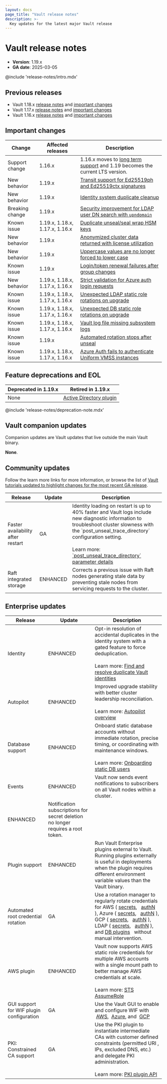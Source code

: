 ```yaml
---
layout: docs
page_title: "Vault release notes"
description: >-
  Key updates for the latest major Vault release
---
```


# Vault release notes

- **Version**: 1.19.x
- **GA date**: 2025-03-05

@include 'release-notes/intro.mdx'

## Previous releases

- Vault 1.18.x [release notes](/vault/docs/v1.18.x/release-notes/1.18.0) and
  [important changes](/vault/docs/v1.18.x/upgrading/upgrade-to-1.18.x)
- Vault 1.17.x [release notes](/vault/docs/v1.17.x/release-notes/1.17.0) and
  [important changes](/vault/docs/v1.17.x/upgrading/upgrade-to-1.17.x)
- Vault 1.16.x [release notes](/vault/docs/v1.16.x/release-notes/1.16.1) and
  [important changes](/vault/docs/v1.16.x/upgrading/upgrade-to-1.16.x)

## Important changes

| Change          | Affected releases              | Description
|---------------- | ------------------------------ | -----------
| Support change  | 1.16.x                         | 1.16.x moves to [long term support](/vault/docs/enterprise/lts) and 1.19 becomes the current LTS version.
| New behavior    | 1.19.x                         | [Transit support for Ed25519ph and Ed25519ctx signatures](/vault/docs/updates/important-changes#ed25519)
| New behavior    | 1.19.x                         | [Identity system duplicate cleanup](/vault/docs/updates/important-changes##dedupe)
| Breaking change | 1.19.x                         | [Security improvement for LDAP user DN search with `upndomain`](/vault/docs/updates/important-changes#ldap)
| Known issue     | 1.19.x, 1.18.x, 1.17.x, 1.16.x | [Duplicate unseal/seal wrap HSM keys](/vault/docs/updates/important-changes##hsm-keys)
| New behavior    | 1.19.x                         | [Anonymized cluster data returned with license utilization](/vault/docs/updates/important-changes#anon-data)
| New behavior    | 1.19.x                         | [Uppercase values are no longer forced to lower case](/vault/docs/updates/important-changes#case-sensitive)
| Known issue     | 1.19.x                         | [Login/token renewal failures after group changes](/vault/docs/updates/important-changes#group-writes)
| New behavior    | 1.19.x, 1.18.x, 1.17.x, 1.16.x | [Strict validation for Azure auth login requests](/vault/docs/updates/important-changes#strict-azure)
| Known issue     | 1.19.x, 1.18.x, 1.17.x, 1.16.x | [Unexpected LDAP static role rotations on upgrade](/vault/docs/updates/important-changes#ldap-static-role-rotations)
| Known issue     | 1.19.x, 1.18.x, 1.17.x, 1.16.x | [Unexpected DB static role rotations on upgrade](/vault/docs/updates/important-changes#db-static-role-rotations)
| Known issue     | 1.19.x, 1.18.x, 1.17.x, 1.16.x | [Vault log file missing subsystem logs](/vault/docs/updates/important-changes#missing-logs)
| Known issue     | 1.19.x                         | [Automated rotation stops after unseal](/vault/docs/updates/important-changes#rotation-stops)
| Known issue     | 1.19.x, 1.18.x, 1.17.x, 1.16.x | [Azure Auth fails to authenticate Uniform VMSS instances](/vault/docs/updates/important-changes#azure-vmss)


## Feature deprecations and EOL

Deprecated in 1.19.x | Retired in 1.19.x
-------------------- | ---------------
None                 | [Active Directory plugin](/vault/docs/deprecation#ad-secrets-engine)

@include 'release-notes/deprecation-note.mdx'


## Vault companion updates

Companion updates are Vault updates that live outside the main Vault binary.

**None**.


## Community updates

Follow the learn more links for more information, or browse the list of
[Vault tutorials updated to highlight changes for the most recent GA release](/vault/tutorials/new-release).


<table>
  <thead>
    <tr>
      <th style={{verticalAlign: 'middle'}}>Release</th>
      <th style={{verticalAlign: 'middle'}}>Update</th>
      <th style={{verticalAlign: 'middle'}}>Description</th>
    </tr>
  </thead>

  <tbody>

  <tr>
    <td style={{verticalAlign: 'middle'}}>
      Faster availability after restart 
    </td>
    <td style={{verticalAlign: 'middle', textAlign: 'center'}}>GA</td>
    <td style={{verticalAlign: 'middle'}}>
      Identity loading on restart is up to 40% faster and Vault logs include new
      diagnostic information to troubleshoot cluster slowness with the
      `post_unseal_trace_directory` configuration setting.
      <br /><br />
      Learn more: <a href="/vault/docs/configuration#enable_post_unseal_trace">`post_unseal_trace_directory` parameter details</a>
    </td>
  </tr>

  <tr>
    <td style={{verticalAlign: 'middle'}}>
      Raft integrated storage
    </td>
    <td style={{verticalAlign: 'middle', textAlign: 'center'}}>ENHANCED</td>
    <td style={{verticalAlign: 'middle'}}>
      Corrects a previous issue with Raft nodes generating stale data by
      preventing stale nodes from servicing requests to the cluster.
    </td>
  </tr>

  </tbody>
</table>


## Enterprise updates

<table>
  <thead>
    <tr>
      <th style={{verticalAlign: 'middle'}}>Release</th>
      <th style={{verticalAlign: 'middle'}}>Update</th>
      <th style={{verticalAlign: 'middle'}}>Description</th>
    </tr>
  </thead>
  <tbody>

  <tr>
    <td style={{verticalAlign: 'middle'}}>
      Identity
    </td>
    <td style={{verticalAlign: 'middle', textAlign: 'center'}}>ENHANCED</td>
    <td style={{verticalAlign: 'middle'}}>
      Opt-in resolution of accidental duplicates in the identity system with a
      gated feature to force deduplication.
      <br /><br />
      Learn more: <a href="/vault/docs/upgrading/deduplication">Find and resolve duplicate Vault identities</a>
    </td>
  </tr>

  <tr>
    <td style={{verticalAlign: 'middle'}}>
      Autopilot
    </td>
    <td style={{verticalAlign: 'middle', textAlign: 'center'}}>ENHANCED</td>
    <td style={{verticalAlign: 'middle'}}>
      Improved upgrade stability with better cluster leadership reconciliation.
      <br /><br />
      Learn more: <a href="/vault/docs/concepts/integrated-storage/autopilot">Autopilot overview</a>
    </td>
  </tr>

   <tr>
    <td style={{verticalAlign: 'middle'}}>
      Database support
    </td>
    <td style={{verticalAlign: 'middle', textAlign: 'center'}}>ENHANCED</td>
    <td style={{verticalAlign: 'middle'}}>
      Onboard static database accounts without immediate rotation, precise
      timing, or coordinating with maintenance windows.
      <br /><br />
      Learn more: <a href="/vault/docs/secrets/databases#onboarding-static-database-users">Onboarding static DB users</a>
    </td>
  </tr>

  <tr>
    <td rowSpan={2} style={{verticalAlign: 'middle'}}>
      Events
    </td>
    <td style={{verticalAlign: 'middle', textAlign: 'center'}}>ENHANCED</td>
    <td style={{verticalAlign: 'middle'}}>
      Vault now sends event notifications to subscribers on all Vault nodes
      within a cluster.
    </td>
  </tr>
  <tr>
    <td style={{verticalAlign: 'middle', textAlign: 'center'}}>ENHANCED</td>
    <td style={{verticalAlign: 'middle'}}>
      Notification subscriptions for secret deletion no longer requires a root
      token.
    </td>
  </tr>

  <tr>
    <td style={{verticalAlign: 'middle'}}>
      Plugin support
    </td>
    <td style={{verticalAlign: 'middle', textAlign: 'center'}}>ENHANCED</td>
    <td style={{verticalAlign: 'middle'}}>
      Run Vault Enterprise plugins external to Vault. Running plugins externally
      is useful in deployments when the plugin requires different environment
      variable values than the Vault binary.
    </td>
  </tr>

  <tr>
    <td style={{verticalAlign: 'middle'}}>
      Automated root credential rotation
    </td>
    <td style={{verticalAlign: 'middle', textAlign: 'center'}}>GA</td>
    <td style={{verticalAlign: 'middle'}}>
      Use a rotation manager to regularly rotate credentials for
      AWS (
        <a href="/vault/docs/secrets/aws#schedule-based-root-credential-rotation">secrets</a>,
        &nbsp;
        <a href="/vault/docs/auth/aws#schedule-based-root-credential-rotation">authN</a>
      ),
      Azure (
        <a href="/vault/docs/secrets/azure#root-credential-rotation">secrets</a>,
        &nbsp;
        <a href="/vault/api-docs/auth/azure#rotate-root">authN</a>
      ),
      GCP (
        <a href="/vault/docs/secrets/gcp#root-credential-rotation">secrets</a>,
        &nbsp;
        <a href="/vault/api-docs/auth/gcp#rotate-root-credentials">authN</a>
      ),
      LDAP (
        <a href="/vault/docs/secrets/ldap#root-credential-rotation">secrets</a>,
        &nbsp;
        <a href="/vault/docs/auth/ldap#root-credential-rotation">authN</a>
      ),
      and <a href="/vault/docs/secrets/databases#schedule-based-static-role-rotation">DB plugins</a>
      &nbsp;
      without manual intervention.
    </td>
  </tr>

  <tr>
    <td style={{verticalAlign: 'middle'}}>
      AWS plugin
    </td>
    <td style={{verticalAlign: 'middle', textAlign: 'center'}}>ENHANCED</td>
    <td style={{verticalAlign: 'middle'}}>
      Vault now supports AWS static role credentials for multiple AWS accounts
      with a single mount path to better manage AWS credentials at scale.
      <br /><br />
      Learn more: <a href="/vault/docs/secrets/aws#sts-assumerole">STS AssumeRole</a>
    </td>
  </tr>

  <tr>
    <td style={{verticalAlign: 'middle'}}>
      GUI support for WIF plugin configuration
    </td>
    <td style={{verticalAlign: 'middle', textAlign: 'center'}}>GA</td>
    <td style={{verticalAlign: 'middle'}}>
      Use the Vault GUI to enable and configure WIF with
      &nbsp;<a href="/vault/docs/secrets/aws#setup">AWS</a>,
      &nbsp;<a href="/vault/docs/secrets/aws#setup">Azure</a>, and
      &nbsp;<a href="/vault/docs/secrets/gcp#setup">GCP</a>
    </td>
  </tr>

  <tr>
    <td style={{verticalAlign: 'middle'}}>
      PKI: Constrained CA support
    </td>
    <td style={{verticalAlign: 'middle', textAlign: 'center'}}>GA</td>
    <td style={{verticalAlign: 'middle'}}>
      Use the PKI plugin to instantiate intermediate CAs with customer defined
      constraints (permitted URI , IPs, excluded DNS, etc.) and delegate PKI
      administration.
      <br /><br />
      Learn more: <a href="/vault/api-docs/secret/pki">PKI plugin API</a>
    </td>
  </tr>

  </tbody>
</table>
